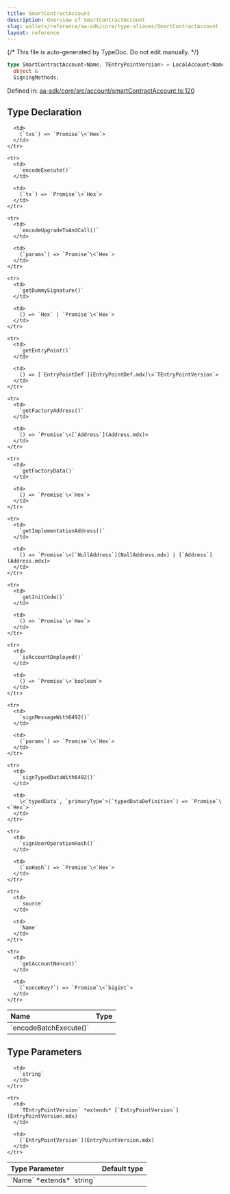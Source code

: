 ```yaml
---
title: SmartContractAccount
description: Overview of SmartContractAccount
slug: wallets/reference/aa-sdk/core/type-aliases/SmartContractAccount
layout: reference
---
```


{/* This file is auto-generated by TypeDoc. Do not edit manually. */}

```ts
type SmartContractAccount<Name, TEntryPointVersion> = LocalAccount<Name> &
  object &
  SigningMethods;
```

Defined in: [aa-sdk/core/src/account/smartContractAccount.ts:120](https://github.com/alchemyplatform/aa-sdk/blob/dc58c113ff1eeb06d4b3f76c505cbbaad47db8fc/aa-sdk/core/src/account/smartContractAccount.ts#L120)

## Type Declaration

<table>
  <thead>
    <tr>
      <th align="left">Name</th>
      <th align="left">Type</th>
    </tr>
  </thead>

  <tbody>
    <tr>
      <td>
        `encodeBatchExecute()`
      </td>

      <td>
        (`txs`) => `Promise`\<`Hex`>
      </td>
    </tr>

    <tr>
      <td>
        `encodeExecute()`
      </td>

      <td>
        (`tx`) => `Promise`\<`Hex`>
      </td>
    </tr>

    <tr>
      <td>
        `encodeUpgradeToAndCall()`
      </td>

      <td>
        (`params`) => `Promise`\<`Hex`>
      </td>
    </tr>

    <tr>
      <td>
        `getDummySignature()`
      </td>

      <td>
        () => `Hex` | `Promise`\<`Hex`>
      </td>
    </tr>

    <tr>
      <td>
        `getEntryPoint()`
      </td>

      <td>
        () => [`EntryPointDef`](EntryPointDef.mdx)\<`TEntryPointVersion`>
      </td>
    </tr>

    <tr>
      <td>
        `getFactoryAddress()`
      </td>

      <td>
        () => `Promise`\<[`Address`](Address.mdx)>
      </td>
    </tr>

    <tr>
      <td>
        `getFactoryData()`
      </td>

      <td>
        () => `Promise`\<`Hex`>
      </td>
    </tr>

    <tr>
      <td>
        `getImplementationAddress()`
      </td>

      <td>
        () => `Promise`\<[`NullAddress`](NullAddress.mdx) | [`Address`](Address.mdx)>
      </td>
    </tr>

    <tr>
      <td>
        `getInitCode()`
      </td>

      <td>
        () => `Promise`\<`Hex`>
      </td>
    </tr>

    <tr>
      <td>
        `isAccountDeployed()`
      </td>

      <td>
        () => `Promise`\<`boolean`>
      </td>
    </tr>

    <tr>
      <td>
        `signMessageWith6492()`
      </td>

      <td>
        (`params`) => `Promise`\<`Hex`>
      </td>
    </tr>

    <tr>
      <td>
        `signTypedDataWith6492()`
      </td>

      <td>
        \<`typedData`, `primaryType`>(`typedDataDefinition`) => `Promise`\<`Hex`>
      </td>
    </tr>

    <tr>
      <td>
        `signUserOperationHash()`
      </td>

      <td>
        (`uoHash`) => `Promise`\<`Hex`>
      </td>
    </tr>

    <tr>
      <td>
        `source`
      </td>

      <td>
        `Name`
      </td>
    </tr>

    <tr>
      <td>
        `getAccountNonce()`
      </td>

      <td>
        (`nonceKey?`) => `Promise`\<`bigint`>
      </td>
    </tr>

  </tbody>
</table>

## Type Parameters

<table>
  <thead>
    <tr>
      <th align="left">Type Parameter</th>
      <th align="left">Default type</th>
    </tr>
  </thead>

  <tbody>
    <tr>
      <td>
        `Name` *extends* `string`
      </td>

      <td>
        `string`
      </td>
    </tr>

    <tr>
      <td>
        `TEntryPointVersion` *extends* [`EntryPointVersion`](EntryPointVersion.mdx)
      </td>

      <td>
        [`EntryPointVersion`](EntryPointVersion.mdx)
      </td>
    </tr>

  </tbody>
</table>
